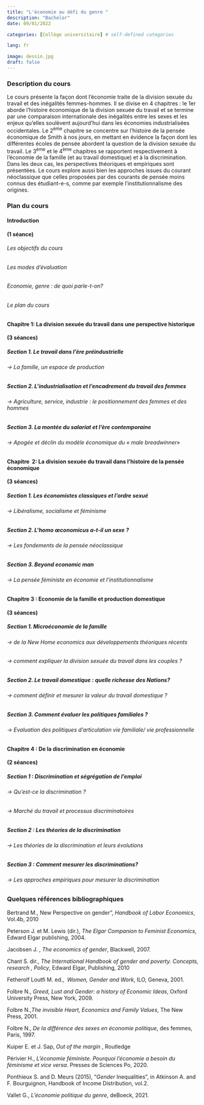 ```yaml
---
title: "L'économie au défi du genre "
description: "Bachelor"
date: 09/01/2022

categories: [Collège universitaire] # self-defined categories

lang: fr

image: dessin.jpg
draft: false 
---
```


### Description du cours

Le cours présente la façon dont l'économie traite de la division sexuée du travail et des inégalités femmes-hommes. Il se divise en 4 chapitres : le 1er aborde l'histoire économique de la division sexuée du travail et se termine par une comparaison internationale des inégalités entre les sexes et les enjeux qu'elles soulèvent aujourd'hui dans les économies industrialisées occidentales. Le 2^ème^ chapitre se concentre sur l'histoire de la pensée économique de Smith à nos jours, en mettant en évidence la façon dont les différentes écoles de pensée abordent la question de la division sexuée du travail. Le 3^ème^ et le 4^ème^ chapitres se rapportent respectivement à l'économie de la famille (et au travail domestique) et à la discrimination. Dans les deux cas, les perspectives théoriques et empiriques sont présentées. Le cours explore aussi bien les approches issues du courant néoclassique que celles proposées par des courants de pensée moins connus des étudiant-e-s, comme par exemple l'institutionnalisme des origines.

### Plan du cours

#### **Introduction**

**(1 séance)**

###### Les objectifs du cours

###### Les modes d'évaluation

###### Economie, genre : de quoi parle-t-on?

###### Le plan du cours

#### **Chapitre 1: La division sexuée du travail dans une perspective historique**

**(3 séances)**

##### **Section 1. Le travail dans l'ère préindustrielle**

###### → La famille, un espace de production

##### **Section 2. L'industrialisation et l'encadrement du travail des femmes**

###### → Agriculture, service, industrie : le positionnement des femmes et des hommes

##### **Section 3. La montée du salariat et l'ère contemporaine**

###### → Apogée et déclin du modèle économique du « *male breadwinner*»

#### **Chapitre  2: La division sexuée du travail dans l'histoire de la pensée économique**

**(3 séances)** 

##### **Section 1. Les économistes classiques et l'ordre sexué**

###### → Libéralisme, socialisme et féminisme

##### **Section 2. L'homo œconomicus a-t-il un sexe ?**

###### → Les fondements de la pensée néoclassique

##### **Section 3. Beyond economic man**

###### → La pensée féministe en économie et l'institutionnalisme

#### **Chapitre 3 : Economie de la famille et production domestique**

**(3 séances)**

##### **Section 1. Microéconomie de la famille**

###### → de la New Home economics aux développements théoriques récents

###### → comment expliquer la division sexuée du travail dans les couples ?

##### **Section 2. Le travail domestique : quelle richesse des Nations?**

###### → comment définir et mesurer la valeur du travail domestique ?

##### **Section 3. Comment évaluer les politiques familiales ?**

###### → Evaluation des politiques d'articulation vie familiale/ vie professionnelle

#### **Chapitre 4 : De la discrimination en économie**

**(2 séances)**

##### **Section 1 : Discrimination et ségrégation de l'emploi**

###### → Qu'est-ce la discrimination ?

###### → Marché du travail et processus discriminatoires

##### **Section 2 : Les théories de la discrimination**

###### → Les théories de la discrimination et leurs évolutions

##### **Section 3 : Comment mesurer les discriminations?**

###### → Les approches empiriques pour mesurer la discrimination

### Quelques références bibliographiques 

Bertrand M., New Perspective on gender", *Handbook of Labor Economics*, Vol.4b, 2010

Peterson J. et M. Lewis (dir.), *The Elgar Companion to Feminist Economics*, Edward Elgar publishing, 2004.

Jacobsen J. , *The economics of gender*, Blackwell, 2007.

Chant S. dir., *The International Handbook of gender and poverty. Concepts, research , Policy*, Edward Elgar, Publishing, 2010

Fetherolf Loutfi M. ed.,  *Women, Gender and Work*, ILO, Geneva, 2001.

Folbre N., *Greed, Lust and Gender: a history of Economic Ideas*, Oxford University Press, New York, 2009.

Folbre N.,*The invisible Heart, Economics and Family Values*, The New Press, 2001.

Folbre N., *De la différence des sexes en économie politique*, des femmes, Paris, 1997.

Kuiper E. et J. Sap, *Out of the margin* , Routledge

Périvier H., *L'économie féministe. Pourquoi l'économie a besoin du féminisme et vice versa*. Presses de Sciences Po, 2020.

Ponthieux S. and D. Meurs (2015), "*Gender* Inequalities", in Atkinson A. and F. Bourguignon, Handbook of Income Distribution, vol.2.

Vallet G., *L'économie politique du genre*, deBoeck, 2021.
